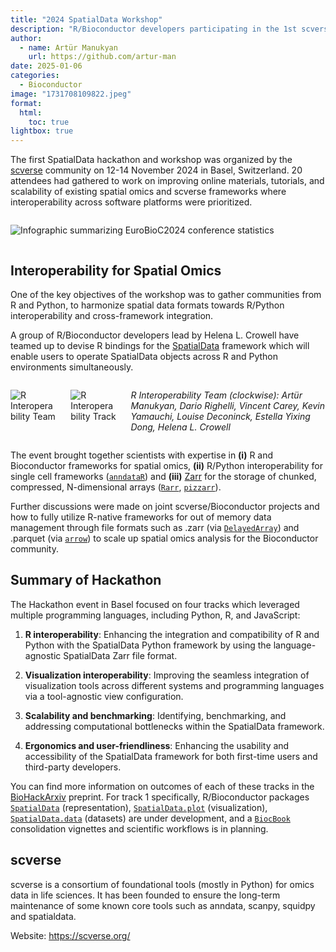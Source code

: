 ```yaml
---
title: "2024 SpatialData Workshop"
description: "R/Bioconductor developers participating in the 1st scverse SpatialData Workshop"
author:
  - name: Artür Manukyan
    url: https://github.com/artur-man
date: 2025-01-06
categories:
  - Bioconductor
image: "1731708109822.jpeg"
format:
  html:
    toc: true
lightbox: true
---
```


The first SpatialData hackathon and workshop was organized by the [scverse](https://scverse.org/) community on 12-14 November 2024 in Basel, Switzerland. 20 attendees had gathered to work on improving online materials, tutorials, and scalability of existing spatial omics and scverse frameworks where interoperability across software platforms were prioritized.

::: {.column width="90%"}
![](1731708109822.jpeg){fig-align="center" group="gallery-intro" alt="Infographic summarizing EuroBioC2024 conference statistics"}
:::

## Interoperability for Spatial Omics

One of the key objectives of the workshop was to gather communities from R and Python, to harmonize spatial data formats towards R/Python interoperability and cross-framework integration. 

A group of R/Bioconductor developers lead by Helena L. Crowell have teamed up to devise R bindings for the [SpatialData](https://spatialdata.scverse.org/en/stable/) framework which will enable users to operate SpatialData objects across R and Python environments simultaneously.

::::: {#gallery-carp .columns}
::: {.column width="50%"}
![](1731708107583.jpeg){group="gallery-intro" alt="R Interoperability Team"}
:::

::: {.column width="50%"}
![](PXL_20241112_084126060.MP.jpg){group="gallery-intro" alt="R Interoperability Track"}
:::
*R Interoperability Team (clockwise): Artür Manukyan, Dario Righelli, Vincent Carey, Kevin Yamauchi, Louise Deconinck, Estella Yixing Dong, Helena L. Crowell*
:::::

The event brought together scientists with expertise in **(i)** R and Bioconductor frameworks for spatial omics, **(ii)** R/Python interoperability for single cell frameworks ([`anndataR`](https://github.com/scverse/anndataR)) and **(iii)** [Zarr](https://zarr.readthedocs.io/en/stable/getting_started.html) for the storage of chunked, compressed, N-dimensional arrays ([`Rarr`](https://bioconductor.org/packages/release/bioc/html/Rarr.html), [`pizzarr`](https://github.com/keller-mark/pizzarr)).

Further discussions were made on joint scverse/Bioconductor projects and how to fully utilize R-native frameworks for out of memory data management through file formats such as .zarr (via  [`DelayedArray`](https://bioconductor.org/packages/release/bioc/html/DelayedArray.html)) and .parquet (via [`arrow`](https://arrow.apache.org/docs/r/index.html)) to scale up spatial omics analysis for the Bioconductor community.

## Summary of Hackathon

The Hackathon event in Basel focused on four tracks which leveraged multiple programming languages, including Python, R, and JavaScript: 

1. **R interoperability**: Enhancing the integration and compatibility of R and Python with the SpatialData Python framework by using the language-agnostic SpatialData Zarr file format.

2. **Visualization interoperability**: Improving the seamless integration of visualization tools across different systems and programming languages via a tool-agnostic view configuration.

3. **Scalability and benchmarking**: Identifying, benchmarking, and addressing computational bottlenecks within the SpatialData framework.

4. **Ergonomics and user-friendliness**: Enhancing the usability and accessibility of the SpatialData framework for both first-time users and third-party developers.

You can find more information on outcomes of each of these tracks in the [BioHackArxiv](https://osf.io/preprints/biohackrxiv/8ck3e) preprint. For track 1 specifically, R/Bioconductor packages [`SpatialData`](https://github.com/HelenaLC/SpatialData) (representation), [`SpatialData.plot`](https://github.com/HelenaLC/SpatialData.plot) (visualization), [`SpatialData.data`](https://github.com/HelenaLC/SpatialData.data) (datasets) are under development, and a [`BiocBook`](https://www.bioconductor.org/packages/release/bioc/html/BiocBook.html) consolidation vignettes and scientific workflows is in planning. 

## scverse

scverse is a consortium of foundational tools (mostly in Python) for omics data in life sciences. It has been founded to ensure the long-term maintenance of some known core tools such as anndata, scanpy, squidpy and spatialdata.

Website: [https://scverse.org/](https://scverse.org/)
